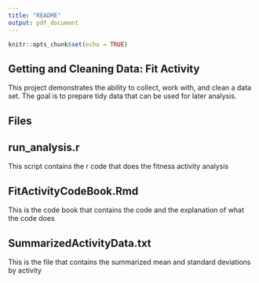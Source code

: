 ```yaml
---
title: "README"
output: pdf_document
---
```


```r
knitr::opts_chunk$set(echo = TRUE)
```


Getting and Cleaning Data: Fit Activity
---------------------------------------
This project demonstrates the ability to collect, 
work with, and clean a data set. The goal is to prepare tidy data that 
can be used for later analysis. 


Files
------

## run_analysis.r
This script contains the r code that does the fitness activity analysis


## FitActivityCodeBook.Rmd
This is the code book  that contains the code and the explanation of what the code does


## SummarizedActivityData.txt
This is the file that contains the summarized mean and standard deviations by activity
